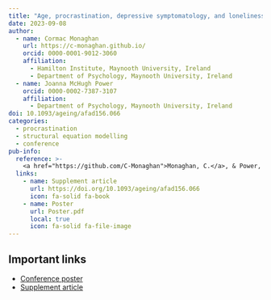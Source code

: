 ```yaml
---
title: "Age, procrastination, depressive symptomatology, and loneliness: a structural equation modelling approach"
date: 2023-09-08
author:
  - name: Cormac Monaghan
    url: https://c-monaghan.github.io/
    orcid: 0000-0001-9012-3060
    affiliation: 
      - Hamilton Institute, Maynooth University, Ireland
      - Department of Psychology, Maynooth University, Ireland
  - name: Joanna McHugh Power
    orcid: 0000-0002-7387-3107
    affiliation: 
      - Department of Psychology, Maynooth University, Ireland
doi: 10.1093/ageing/afad156.066
categories:
  - procrastination
  - structural equation modelling
  - conference
pub-info:
  reference: >-
    <a href="https://github.com/C-Monaghan">Monaghan, C.</a>, & Power, J. M. (2023). Age, procrastination, depressive symptomatology, and loneliness: a structural equation modelling approach. <em>Age and Ageing, 52</em>(Supplement_3), afad156-066. <a href=https://doi.org/10.1093/ageing/afad156.066><code>10.1093/ageing/afad156.066</code></a>
  links:
    - name: Supplement article
      url: https://doi.org/10.1093/ageing/afad156.066
      icon: fa-solid fa-book
    - name: Poster
      url: Poster.pdf
      local: true
      icon: fa-solid fa-file-image
---
```


## Important links

- [Conference poster](./Poster.pdf){target="_blank"}
- [Supplement article](https://doi.org/10.1093/ageing/afad156.066){target="_blank"}
